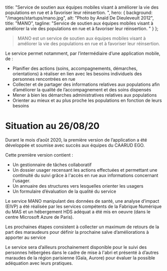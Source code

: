 
  title: "Service de soutien aux équipes mobiles visant à améliorer la vie des populations en rue et à favoriser leur réinsertion. ",
  hero: {
    background: "/images/startups/mano.jpg",
    alt: "Photo by Anaïd De Dieuleveult 2012",
    title: "MANO",
    tagline: "Service de soutien aux équipes mobiles visant à améliorer la vie des populations en rue et à favoriser leur réinsertion. "
  }
};

<LayoutArticle meta={meta} startup="mano">

> MANO est un service de soutien aux équipes mobiles visant à améliorer la vie des populations en rue et à favoriser leur réinsertion.

Le service permet notamment, par l’intermédiaire d’une application mobile, de :

- Planifier des actions (soins, accompagnements, démarches, orientations) à réaliser en lien avec les besoins individuels des personnes rencontrées en rue
- Collecter et de partager des informations relatives aux populations afin d’améliorer la qualité de l’accompagnement et des soins dispensés
- Mener à bien les démarches administratives relatives aux populations
- Orienter au mieux et au plus proche les populations en fonction de leurs besoins

# Situation au 26/08/20

Durant le mois d’août 2020, la première version de l’application a été développée et soumise avec succès aux équipes du CAARUD EGO.

Cette première version contient :

- Un gestionnaire de tâches collaboratif
- Un dossier usager recensant les actions effectuées et permettant une continuité du suivi grâce à l'accès en rue aux informations concernant l'usager.
- Un annuaire des structures vers lesquelles orienter les usagers
- Un formulaire d’évaluation de la qualité du service

Le service MANO manipulant des données de santé, une analyse d’impact (EIVP) a été réalisée par les services compétents de la Fabrique Numérique du MAS et un hébergement HDS adéquat a été mis en oeuvre (dans le centre Microsoft Azure de Paris).

Les prochaines étapes consistent à collecter un maximum de retours de la part des maraudeurs pour définir la prochaine salve d’améliorations à apporter au service

Le service sera d’ailleurs prochainement disponible pour le suivi des personnes hébergées dans le cadre de mise à l'abri et présenté à d’autres maraudes de la région parisienne (Gaïa, Aurore) pour évaluer la possible adéquation avec leurs pratiques.

</LayoutArticle>
